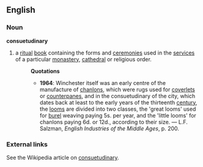 ==English==
===Noun===
'''consuetudinary'''
#a [[ritual]] [[book]] containing the forms and [[ceremonies]] used in the [[service]]s of a particular [[monastery]], [[cathedral]] or religious order.
#:'''Quotations'''
#:*'''1964''': Winchester itself was an early centre of the manufacture of [[chanlon]]s, which were rugs used for [[coverlet]]s or [[counterpane]]s, and in the consuetudinary of the city, which dates back at least to the early years of the thirteenth [[century]], the [[loom]]s are divided into two classes, the 'great looms' used for [[burel]] weaving paying 5s. per year, and the 'little looms' for chanlons paying 6d. or 12d., according to their size. &mdash; L.F. Salzman, ''English Industries of the Middle Ages'', p. 200.
===External links===
See the Wikipedia article on [[w:consuetudinary|consuetudinary]].